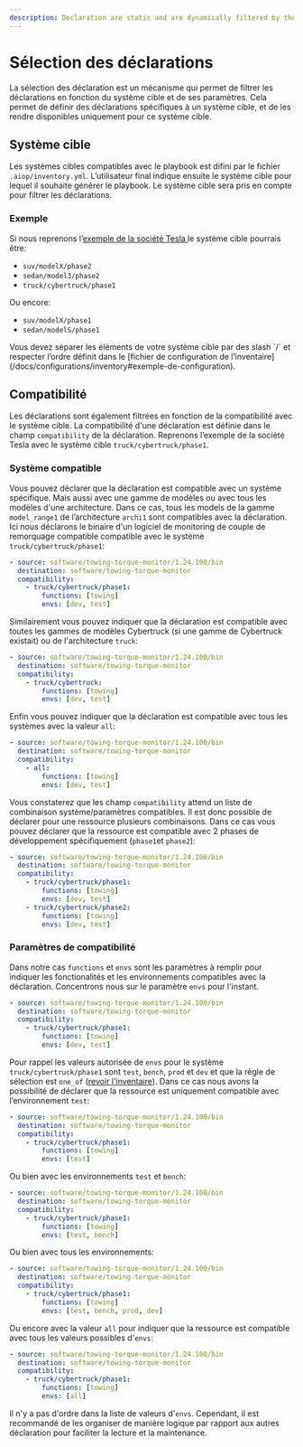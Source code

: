 ```yaml
---
description: Declaration are static and are dynamically filtered by the user's system target in runtime.
---
```


# Sélection des déclarations

La sélection des déclaration est un mécanisme qui permet de filtrer les déclarations en fonction du système cible et de ses paramètres. Cela permet de définir des déclarations spécifiques à un système cible, et de les rendre disponibles uniquement pour ce système cible.

## Système cible

Les systèmes cibles compatibles avec le playbook est difini par le fichier `.aiop/inventory.yml`. L’utilisateur final indique ensuite le système cible pour lequel il souhaite générer le playbook. Le système cible sera pris en compte pour filtrer les déclarations.

### Exemple

Si nous reprenons l’[exemple de la société Tesla ](/docs/configurations/inventory#exemple) le système cible pourrais être:
- `suv/modelX/phase2`
- `sedan/model3/phase2`
- `truck/cybertruck/phase1`

Ou encore:
- `suv/modelX/phase1`
- `sedan/modelS/phase1`

<Callout type="warning" emoji="⚠️">
 Vous devez séparer les éléments de votre système cible par des slash `/` et respecter l’ordre définit dans le [fichier de configuration de l’inventaire](/docs/configurations/inventory#exemple-de-configuration).
</Callout>

## Compatibilité

Les déclarations sont également filtrées en fonction de la compatibilité avec le système cible. La compatibilité d'une déclaration est définie dans le champ `compatibility` de la déclaration.
Reprenons l’exemple de la société Tesla avec le système cible `truck/cybertruck/phase1`.

### Système compatible

Vous pouvez déclarer que la déclaration est compatible avec un système spécifique. Mais aussi avec une gamme de modèles ou avec tous les modèles d'une architecture. Dans ce cas, tous les models de la gamme `model_range1` de l’architecture `archi1` sont compatibles avec la déclaration. Ici nous déclarons le binaire d'un logiciel de monitoring de couple de remorquage compatible compatible avec le système `truck/cybertruck/phase1`:

```yaml {4}
- source: software/towing-torque-monitor/1.24.100/bin
  destination: software/towing-torque-monitor
  compatibility:
    - truck/cybertruck/phase1:
        functions: [towing]
        envs: [dev, test]
```

Similairement vous pouvez indiquer que la déclaration est compatible avec toutes les gammes de modèles Cybertruck (si une gamme de Cybertruck existait) ou de l'architecture `truck`:

```yaml {4}
- source: software/towing-torque-monitor/1.24.100/bin
  destination: software/towing-torque-monitor
  compatibility:
    - truck/cybertruck:
        functions: [towing]
        envs: [dev, test]
```

Enfin vous pouvez indiquer que la déclaration est compatible avec tous les systèmes avec la valeur `all`:

```yaml {4}
- source: software/towing-torque-monitor/1.24.100/bin
  destination: software/towing-torque-monitor
  compatibility:
    - all:
        functions: [towing]
        envs: [dev, test]
```

Vous constaterez que les champ `compatibility` attend un liste de combinaison système/paramètres compatibles. Il est donc possible de déclarer pour une ressource plusieurs combinaisons. Dans ce cas vous pouvez déclarer que la ressource est compatible avec 2 phases de développement spécifiquement (`phase1`et `phase2`):

```yaml {4-12}
- source: software/towing-torque-monitor/1.24.100/bin
  destination: software/towing-torque-monitor
  compatibility:
    - truck/cybertruck/phase1:
        functions: [towing]
        envs: [dev, test]
    - truck/cybertruck/phase2:
        functions: [towing]
        envs: [dev, test]
```

### Paramètres de compatibilité

Dans notre cas `functions` et `envs` sont les paramètres à remplir pour indiquer les fonctionalités et les environnements compatibles avec la déclaration. Concentrons nous sur le paramètre `envs` pour l'instant.

```yaml {6}
- source: software/towing-torque-monitor/1.24.100/bin
  destination: software/towing-torque-monitor
  compatibility:
    - truck/cybertruck/phase1:
        functions: [towing]
        envs: [dev, test]
```

Pour rappel les valeurs autorisée de `envs` pour le système `truck/cybertruck/phase1` sont `test`, `bench`, `prod` et `dev` et que la règle de sélection est `one_of` ([revoir l'inventaire](/docs/configurations/inventory#modèle-de-configuration)). Dans ce cas nous avons la possibilité de déclarer que la ressource est uniquement compatible avec l’environnement `test`:

```yaml {6}
- source: software/towing-torque-monitor/1.24.100/bin
  destination: software/towing-torque-monitor
  compatibility:
    - truck/cybertruck/phase1:
        functions: [towing]
        envs: [test]
```

Ou bien avec les environnements `test` et `bench`:

```yaml {6}
- source: software/towing-torque-monitor/1.24.100/bin
  destination: software/towing-torque-monitor
  compatibility:
    - truck/cybertruck/phase1:
        functions: [towing]
        envs: [test, bench]
```

Ou bien avec tous les environnements:

```yaml {6}
- source: software/towing-torque-monitor/1.24.100/bin
  destination: software/towing-torque-monitor
  compatibility:
    - truck/cybertruck/phase1:
        functions: [towing]
        envs: [test, bench, prod, dev]
```

Ou encore avec la valeur `all` pour indiquer que la ressource est compatible avec tous les valeurs possibles d'`envs`:

```yaml {6}
- source: software/towing-torque-monitor/1.24.100/bin
  destination: software/towing-torque-monitor
  compatibility:
    - truck/cybertruck/phase1:
        functions: [towing]
        envs: [all]
```

Il n'y a pas d'ordre dans la liste de valeurs d'`envs`. Cependant, il est recommandé de les organiser de manière logique par rapport aux autres déclaration pour faciliter la lecture et la maintenance.
